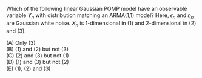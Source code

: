 
Which of the following linear Gaussian POMP model have an observable variable $Y_{n}$ with distribution matching an ARMA(1,1) model? Here, $\epsilon_n$ and $\eta_n$ are Gaussian white noise. $X_n$ is 1-dimensional in (1) and 2-dimensional in (2) and (3).

\(A) Only (3)\
\(B) (1) and (2) but not (3)\
\(C) (2) and (3) but not (1)\
\(D) (1) and (3) but not (2)\
\(E) (1), (2) and (3)

\begin{equation}
\left.
\begin{array}{rcl}
  X_n &=& a X_{n-1} + \epsilon_n \\
  Y_n &=& X_n + \eta_n
\end{array} \hspace{3.4cm}
\right\}
\end{equation}
\begin{equation}
\left.
\begin{array}{rcl}
  X_n &=&
    \left(\begin{array}{cc} a & 1 \\ 0 & 0 \end{array}\right)
    X_{n-1} +
    \left(\begin{array}{cc} 0 \\ 1 \end{array}\right)
    \epsilon_n \\
  Y_n &=&  (1, 0) \, X_n + \eta_n
\end{array} \hspace{1cm}
\right\}
\end{equation}
\begin{equation}
\left.
\begin{array}{rcl}
X_n &=&
  \left(\begin{array}{cc} a & 1 \\ 0 & 0 \end{array}\right)
  X_{n-1} +
  \left(\begin{array}{cc} 1 \\ b \end{array}\right)
  \epsilon_n \\
Y_n &=&  (1, 0) \, X_n
\end{array} \hspace{1cm}
\right\}
\end{equation}




